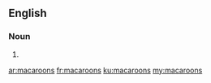 ==English==

===Noun===
{{head|en}}

# {{plural of|macaroon}}

[[ar:macaroons]]
[[fr:macaroons]]
[[ku:macaroons]]
[[my:macaroons]]